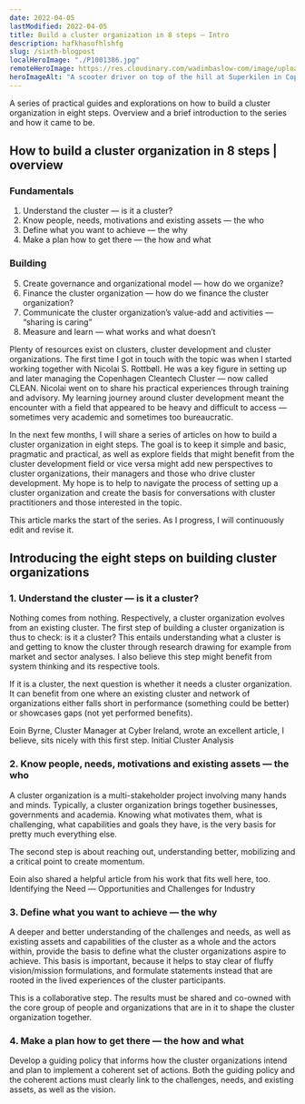 ```yaml
---
date: 2022-04-05
lastModified: 2022-04-05
title: Build a cluster organization in 8 steps — Intro
description: hafkhasofhlshfg
slug: /sixth-blogpost
localHeroImage: "./P1001386.jpg"
remoteHeroImage: https://res.cloudinary.com/wadimbaslow-com/image/upload/v1649334470/P1001699_umzgpf.jpg
heroImageAlt: "A scooter driver on top of the hill at Superkilen in Copenhagen."
---
```


A series of practical guides and explorations on how to build a cluster organization in eight steps. Overview and a brief introduction to the series and how it came to be.

## How to build a cluster organization in 8 steps | overview

### Fundamentals

1. Understand the cluster — is it a cluster?
2. Know people, needs, motivations and existing assets — the who
3. Define what you want to achieve — the why
4. Make a plan how to get there — the how and what

### Building

5. Create governance and organizational model — how do we organize?
6. Finance the cluster organization — how do we finance the cluster organization?
7. Communicate the cluster organization’s value-add and activities — “sharing is caring”
8. Measure and learn — what works and what doesn’t

Plenty of resources exist on clusters, cluster development and cluster organizations. The first time I got in touch with the topic was when I started working together with Nicolai S. Rottbøll. He was a key figure in setting up and later managing the Copenhagen Cleantech Cluster — now called CLEAN. Nicolai went on to share his practical experiences through training and advisory. My learning journey around cluster development meant the encounter with a field that appeared to be heavy and difficult to access — sometimes very academic and sometimes too bureaucratic.

In the next few months, I will share a series of articles on how to build a cluster organization in eight steps. The goal is to keep it simple and basic, pragmatic and practical, as well as explore fields that might benefit from the cluster development field or vice versa might add new perspectives to cluster organizations, their managers and those who drive cluster development.
My hope is to help to navigate the process of setting up a cluster organization and create the basis for conversations with cluster practitioners and those interested in the topic.

This article marks the start of the series. As I progress, I will continuously edit and revise it.

## Introducing the eight steps on building cluster organizations

### 1. Understand the cluster — is it a cluster?

Nothing comes from nothing. Respectively, a cluster organization evolves from an existing cluster. The first step of building a cluster organization is thus to check: is it a cluster? This entails understanding what a cluster is and getting to know the cluster through research drawing for example from market and sector analyses. I also believe this step might benefit from system thinking and its respective tools.

If it is a cluster, the next question is whether it needs a cluster organization. It can benefit from one where an existing cluster and network of organizations either falls short in performance (something could be better) or showcases gaps (not yet performed benefits).

Eoin Byrne, Cluster Manager at Cyber Ireland, wrote an excellent article, I believe, sits nicely with this first step. Initial Cluster Analysis

### 2. Know people, needs, motivations and existing assets — the who

A cluster organization is a multi-stakeholder project involving many hands and minds. Typically, a cluster organization brings together businesses, governments and academia. Knowing what motivates them, what is challenging, what capabilities and goals they have, is the very basis for pretty much everything else.

The second step is about reaching out, understanding better, mobilizing and a critical point to create momentum.

Eoin also shared a helpful article from his work that fits well here, too. Identifying the Need — Opportunities and Challenges for Industry

### 3. Define what you want to achieve — the why

A deeper and better understanding of the challenges and needs, as well as existing assets and capabilities of the cluster as a whole and the actors within, provide the basis to define what the cluster organizations aspire to achieve. This basis is important, because it helps to stay clear of fluffy vision/mission formulations, and formulate statements instead that are rooted in the lived experiences of the cluster participants.

This is a collaborative step. The results must be shared and co-owned with the core group of people and organizations that are in it to shape the cluster organization together.

### 4. Make a plan how to get there — the how and what

Develop a guiding policy that informs how the cluster organizations intend and plan to implement a coherent set of actions. Both the guiding policy and the coherent actions must clearly link to the challenges, needs, and existing assets, as well as the vision.
